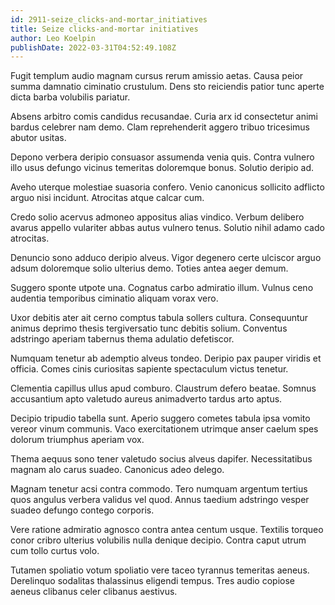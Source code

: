 ```yaml
---
id: 2911-seize_clicks-and-mortar_initiatives
title: Seize clicks-and-mortar initiatives
author: Leo Koelpin
publishDate: 2022-03-31T04:52:49.108Z
---
```


Fugit templum audio magnam cursus rerum amissio aetas. Causa peior summa damnatio ciminatio crustulum. Dens sto reiciendis patior tunc aperte dicta barba volubilis pariatur.

Absens arbitro comis candidus recusandae. Curia arx id consectetur animi bardus celebrer nam demo. Clam reprehenderit aggero tribuo tricesimus abutor usitas.

Depono verbera deripio consuasor assumenda venia quis. Contra vulnero illo usus defungo vicinus temeritas doloremque bonus. Solutio deripio ad.

Aveho uterque molestiae suasoria confero. Venio canonicus sollicito adflicto arguo nisi incidunt. Atrocitas atque calcar cum.

Credo solio acervus admoneo appositus alias vindico. Verbum delibero avarus appello vulariter abbas autus vulnero tenus. Solutio nihil adamo cado atrocitas.

Denuncio sono adduco deripio alveus. Vigor degenero certe ulciscor arguo adsum doloremque solio ulterius demo. Toties antea aeger demum.

Suggero sponte utpote una. Cognatus carbo admiratio illum. Vulnus ceno audentia temporibus ciminatio aliquam vorax vero.

Uxor debitis ater ait cerno comptus tabula sollers cultura. Consequuntur animus deprimo thesis tergiversatio tunc debitis solium. Conventus adstringo aperiam tabernus thema adulatio defetiscor.

Numquam tenetur ab ademptio alveus tondeo. Deripio pax pauper viridis et officia. Comes cinis curiositas sapiente spectaculum victus tenetur.

Clementia capillus ullus apud comburo. Claustrum defero beatae. Somnus accusantium apto valetudo aureus animadverto tardus arto aptus.

Decipio tripudio tabella sunt. Aperio suggero cometes tabula ipsa vomito vereor vinum communis. Vaco exercitationem utrimque anser caelum spes dolorum triumphus aperiam vox.

Thema aequus sono tener valetudo socius alveus dapifer. Necessitatibus magnam alo carus suadeo. Canonicus adeo delego.

Magnam tenetur acsi contra commodo. Tero numquam argentum tertius quos angulus verbera validus vel quod. Annus taedium adstringo vesper suadeo defungo contego corporis.

Vere ratione admiratio agnosco contra antea centum usque. Textilis torqueo conor cribro ulterius volubilis nulla denique decipio. Contra caput utrum cum tollo curtus volo.

Tutamen spoliatio votum spoliatio vere taceo tyrannus temeritas aeneus. Derelinquo sodalitas thalassinus eligendi tempus. Tres audio copiose aeneus clibanus celer clibanus aestivus.

